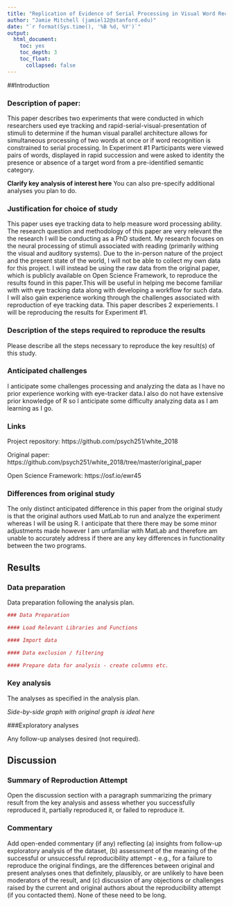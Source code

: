 ```yaml
---
title: "Replication of Evidence of Serial Processing in Visual Word Recognition by White, Palmer and Boynton (2018, Psychological Science)"
author: "Jamie Mitchell (jamiel12@stanford.edu)"
date: "`r format(Sys.time(), '%B %d, %Y')`"
output:
  html_document:
    toc: yes
    toc_depth: 3
    toc_float:
      collapsed: false
---
```


<!-- Reproducibility reports should all use this template to standardize reporting across projects. These reports will be public supplementary materials that accompany the summary report(s) of the aggregate results. -->

##Introduction

### Description of paper:

This paper describes two experiments that were conducted in which researchers used eye tracking and rapid-serial-visual-presentation of stimuli to determine if the human visual parallel architecture allows for simultaneous processing of two words at once or if word recognition is constrained to serial processing. In Experiment #1 Participants were viewed pairs of words, displayed in rapid succession and were asked to identity the presence or absence of a target word from a pre-identified semantic category.

**Clarify key analysis of interest here**  You can also pre-specify additional analyses you plan to do.

### Justification for choice of study

This paper uses eye tracking data to help measure word processing ability. The research question and methodology of this paper are very relevant the the research I will be conducting as a PhD student. My research focuses on the neural processing of stimuli associated with reading (primarily withing the visual and auditory systems). Due to the in-person nature of the project and the present state of the world, I will not be able to collect my own data for this project. I will instead be using the raw data from the original paper, which is publicly available on Open Science Framework, to reproduce the results found in this paper.This will be useful in helping me become familiar with with eye tracking data along with developing a workflow for such data. I will also gain experience working through the challenges associated with reproduction of eye tracking data. This paper describes 2 experiements. I will be reproducing the results for Experiment #1.

### Description of the steps required to reproduce the results

Please describe all the steps necessary to reproduce the key result(s) of this study. 

### Anticipated challenges

I anticipate some challenges processing and analyzing the data as I have no prior experience working with eye-tracker data.I also do not have extensive prior knowledge of R so I anticipate some difficulty analyzing data as I am learning as I go.

### Links

Project repository: https://github.com/psych251/white_2018

Original paper: https://github.com/psych251/white_2018/tree/master/original_paper

Open Science Framework: https://osf.io/ewr45 

### Differences from original study

The only distinct anticipated difference in this paper from the original study is that the original authors used MatLab to run and analyze the experiment whereas I will be using R. I anticipate that there there may be some minor adjustments made however I am unfamiliar with MatLab and therefore am unable to accurately address if there are any key differences in functionality between the two programs. 

## Results

### Data preparation

Data preparation following the analysis plan.
	
```r
### Data Preparation

#### Load Relevant Libraries and Functions

#### Import data

#### Data exclusion / filtering

#### Prepare data for analysis - create columns etc.
```

### Key analysis

The analyses as specified in the analysis plan.  

*Side-by-side graph with original graph is ideal here*

###Exploratory analyses

Any follow-up analyses desired (not required).  

## Discussion

### Summary of Reproduction Attempt

Open the discussion section with a paragraph summarizing the primary result from the key analysis and assess whether you successfully reproduced it, partially reproduced it, or failed to reproduce it.  

### Commentary

Add open-ended commentary (if any) reflecting (a) insights from follow-up exploratory analysis of the dataset, (b) assessment of the meaning of the successful or unsuccessful reproducibility attempt - e.g., for a failure to reproduce the original findings, are the differences between original and present analyses ones that definitely, plausibly, or are unlikely to have been moderators of the result, and (c) discussion of any objections or challenges raised by the current and original authors about the reproducibility attempt (if you contacted them).  None of these need to be long.

